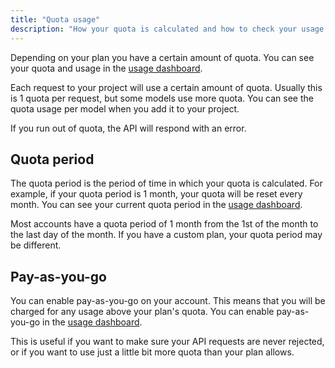 ```yaml
---
title: "Quota usage"
description: "How your quota is calculated and how to check your usage."
---
```


Depending on your plan you have a certain amount of quota. You can see your quota and usage in the [usage dashboard](https://moderationapi.com/app/usage).<br />

Each request to your project will use a certain amount of quota. Usually this is 1 quota per request, but some models use more quota. You can see the quota usage per model when you add it to your project.<br />

<Warning>If you run out of quota, the API will respond with an error.</Warning>

## Quota period

The quota period is the period of time in which your quota is calculated. For example, if your quota period is 1 month, your quota will be reset every month. You can see your current quota period in the [usage dashboard](https://moderationapi.com/app/usage).<br />

Most accounts have a quota period of 1 month from the 1st of the month to the last day of the month. If you have a custom plan, your quota period may be different.

## Pay-as-you-go

You can enable pay-as-you-go on your account. This means that you will be charged for any usage above your plan's quota. You can enable pay-as-you-go in the [usage dashboard](https://moderationapi.com/app/usage).<br />

This is useful if you want to make sure your API requests are never rejected, or if you want to use just a little bit more quota than your plan allows.
